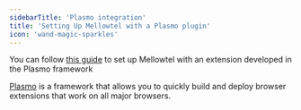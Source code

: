 ```yaml
---
sidebarTitle: 'Plasmo integration'
title: 'Setting Up Mellowtel with a Plasmo plugin'
icon: 'wand-magic-sparkles'
---
```


You can follow [this guide](https://docs.plasmo.com/quickstarts/with-mellowtel) to set up Mellowtel with an extension developed in the Plasmo framework

[Plasmo](https://www.plasmo.com/) is a framework that allows you to quickly build and deploy browser extensions that work on all major browsers.